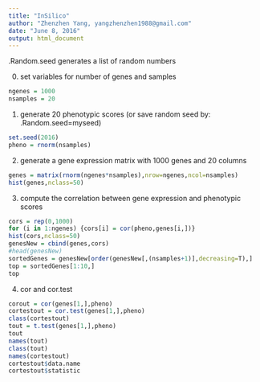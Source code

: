 ```yaml
---
title: "InSilico"
author: "Zhenzhen Yang, yangzhenzhen1988@gmail.com"
date: "June 8, 2016"
output: html_document
---
```

.Random.seed generates a list of random numbers

0. set variables for number of genes and samples
```r
ngenes = 1000
nsamples = 20
```

1. generate 20 phenotypic scores (or save random seed by: .Random.seed=myseed)
```r
set.seed(2016)
pheno = rnorm(nsamples)

```

2. generate a gene expression matrix with 1000 genes and 20 columns
```r
genes = matrix(rnorm(ngenes*nsamples),nrow=ngenes,ncol=nsamples)
hist(genes,nclass=50)
```

3. compute the correlation between gene expression and phenotypic scores
```r
cors = rep(0,1000)
for (i in 1:ngenes) {cors[i] = cor(pheno,genes[i,])}
hist(cors,nclass=50)
genesNew = cbind(genes,cors)
#head(genesNew)
sortedGenes = genesNew[order(genesNew[,(nsamples+1)],decreasing=T),]
top = sortedGenes[1:10,]
top
```

4. cor and cor.test
``` r
corout = cor(genes[1,],pheno)
cortestout = cor.test(genes[1,],pheno)
class(cortestout)
tout = t.test(genes[1,],pheno)
tout
names(tout)
class(tout)
names(cortestout)
cortestout$data.name
cortestout$statistic
```